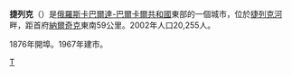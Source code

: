 {{coord|43|29|N|44|08|E|display=title}}
{{Location map |Russia Kabardino-Balkaria |width=250 |lat_deg=43 |lat_min=29 |lat_sec= |lat_dir=N
|lon_deg=44 |lon_min=08 |lon_sec= |lon_dir=E
|caption=捷列克在卡巴爾達-巴爾卡爾共和國的位置}}
'''捷列克'''（{{lang-ru|Те́рек}}）是[[俄羅斯|俄羅斯]][[卡巴爾達-巴爾卡爾共和國|卡巴爾達-巴爾卡爾共和國]]東部的一個城市，位於[[捷列克河|捷列克河]]畔，距首府[[納爾奇克|納爾奇克]]東南59公里。2002年人口20,255人。

1876年開埠。1967年建市。

{{卡巴爾達-巴爾卡爾共和國行政區劃}}

[[Category:卡巴爾達-巴爾卡爾共和國城市|Т]]